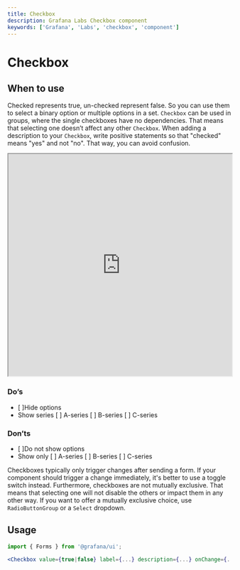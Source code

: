 ```yaml
---
title: Checkbox
description: Grafana Labs Checkbox component
keywords: ['Grafana', 'Labs', 'checkbox', 'component']
---
```



# Checkbox <Badge text='draft' color='orange'></Badge>

## When to use

Checked represents true, un-checked represent false. So you can use them to select a binary option or multiple options in a set. `Checkbox` can be used in groups, where the single checkboxes have no dependencies. That means that selecting one doesn’t affect any other `Checkbox`. When adding a description to your `Checkbox`, write positive statements so that "checked" means "yes" and not "no". That way, you can avoid confusion.

<iframe
  src="https://developers.grafana.com/ui/latest/index.html?path=/story/forms-checkbox--basic&full=1&shortcuts=false&singleStory=true"
  width="100%"
  height="500px"
></iframe>

### Do’s



* [ ]Hide options
* Show series [ ] A-series [ ] B-series [ ] C-series


### Don’ts



* [ ]Do not show options
* Show only [ ] A-series [ ] B-series [ ] C-series

Checkboxes typically only trigger changes after sending a form. If your component should trigger a change immediately, it's better to use a toggle switch instead. Furthermore, checkboxes are not mutually exclusive. That means that selecting one will not disable the others or impact them in any other way. If you want to offer a mutually exclusive choice, use `RadioButtonGroup` or a `Select` dropdown.

## Usage

```jsx
import { Forms } from '@grafana/ui';

<Checkbox value={true|false} label={...} description={...} onChange={...} />
```
